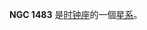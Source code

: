 {{NGCInfoBox|NGCID=NGC 1483|發現者=詹姆士·丹露帕|發現日期=1826年9月2日|其他編號=ESO 201-7,IRAS03512-4737|曆元=J2000.0|赤經=3時52分47.7秒
|赤緯=-47°28'42"|星座=时钟座|星體=星系|星等=12.3|表面亮度=13|藍等=13.1}}

'''NGC 1483''' 是[[时钟座|时钟座]]的一個[[星系|星系]]。

{{NGCReference|1483}}
{{Catalogs|NGC=1483}}